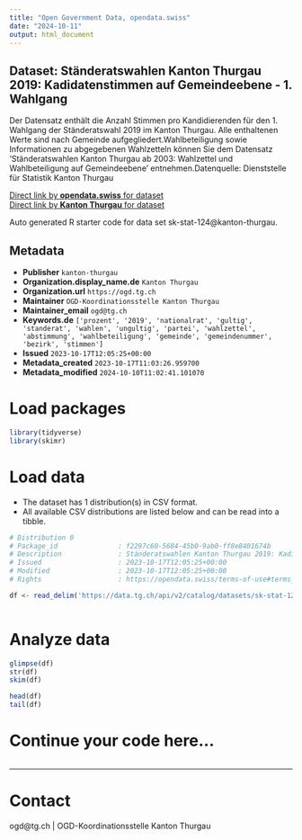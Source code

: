 ```yaml
---
title: "Open Government Data, opendata.swiss"
date: "2024-10-11"
output: html_document
---
```


## Dataset: Ständeratswahlen Kanton Thurgau 2019: Kadidatenstimmen auf Gemeindeebene -  1. Wahlgang

Der Datensatz enthält die Anzahl Stimmen pro Kandidierenden für den 1. Wahlgang der Ständeratswahl 2019 im Kanton Thurgau. Alle enthaltenen Werte sind nach Gemeinde aufgegliedert.Wahlbeteiligung sowie Informationen zu abgegebenen Wahlzetteln können Sie dem Datensatz 'Ständeratswahlen Kanton Thurgau ab 2003: Wahlzettel und Wahlbeteiligung auf Gemeindeebene' entnehmen.Datenquelle: Dienststelle für Statistik Kanton Thurgau

[Direct link by **opendata.swiss** for dataset](https://opendata.swiss/de/dataset/standeratswahlen-kanton-thurgau-2019-kadidatenstimmen-auf-gemeindeebene-1-wahlgang)<br>
[Direct link by **Kanton Thurgau** for dataset](https://data.tg.ch/explore/dataset/sk-stat-124/)

Auto generated R starter code for data set sk-stat-124@kanton-thurgau.

## Metadata

- **Publisher** `kanton-thurgau`
- **Organization.display_name.de** `Kanton Thurgau`
- **Organization.url** `https://ogd.tg.ch`
- **Maintainer** `OGD-Koordinationsstelle Kanton Thurgau`
- **Maintainer_email** `ogd@tg.ch`
- **Keywords.de** `['prozent', '2019', 'nationalrat', 'gultig', 'standerat', 'wahlen', 'ungultig', 'partei', 'wahlzettel', 'abstimmung', 'wahlbeteiligung', 'gemeinde', 'gemeindenummer', 'bezirk', 'stimmen']`
- **Issued** `2023-10-17T12:05:25+00:00`
- **Metadata_created** `2023-10-17T11:03:26.959700`
- **Metadata_modified** `2024-10-10T11:02:41.101070`


# Load packages

```r

library(tidyverse)
library(skimr)

```

# Load data

-   The dataset has 1 distribution(s) in CSV format.
-   All available CSV distributions are listed below and can be read into a tibble.

```r

# Distribution 0
# Package_id               : f2297c60-5684-45b0-9ab0-ff8e8401674b
# Description              : Ständeratswahlen Kanton Thurgau 2019: Kadidatenstimmen auf Gemeindeebene -  1. Wahlgang (csv)
# Issued                   : 2023-10-17T12:05:25+00:00
# Modified                 : 2023-10-17T12:05:25+00:00
# Rights                   : https://opendata.swiss/terms-of-use#terms_by

df <- read_delim('https://data.tg.ch/api/v2/catalog/datasets/sk-stat-124/exports/csv?use_labels=true')



```

# Analyze data

```r

glimpse(df)
str(df)
skim(df)

head(df)
tail(df)

```

# Continue your code here...

```r

```

------------------------------------------------------------------------

# Contact

ogd@tg.ch | OGD-Koordinationsstelle Kanton Thurgau
